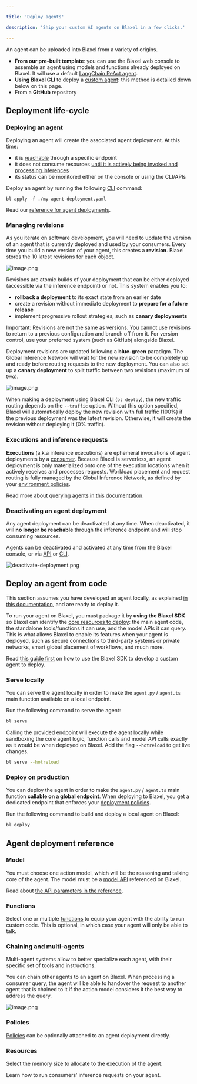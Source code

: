 ```yaml
---

title: 'Deploy agents'

description: 'Ship your custom AI agents on Blaxel in a few clicks.'

---
```


An agent can be uploaded into Blaxel from a variety of origins.

- **From our pre-built template**: you can use the Blaxel web console to assemble an agent using models and functions already deployed on Blaxel. It will use a default [LangChain ReAct agent](https://api.python.langchain.com/en/latest/agents/langchain.agents.react.agent.create_react_agent.html).
- **Using Blaxel CLI** to deploy a [custom agent](Develop-an-agent): this method is detailed down below on this page.
- From a **GitHub** repository

## Deployment life-cycle

### Deploying an agent

Deploying an agent will create the associated agent deployment. At this time: 

- it is [reachable](Query-agents) through a specific endpoint
- it does not consume resources [until it is actively being invoked and processing inferences](Query-agents)
- its status can be monitored either on the console or using the CLI/APIs

Deploy an agent by running the following [CLI](https://docs.blaxel.ai/cli-reference/bl_apply) command:

```
bl apply -f ./my-agent-deployment.yaml
```

Read our [reference for agent deployments](https://docs.blaxel.ai/api-reference/agents/get-agent-by-name).

### Managing revisions

As you iterate on software development, you will need to update the version of an agent that is currently deployed and used by your consumers. Every time you build a new version of your agent, this creates a **revision**. Blaxel stores the 10 latest revisions for each object. 

![image.png](Deploy-an-agent/image.png)

Revisions are atomic builds of your deployment that can be either deployed (accessible via the inference endpoint) or not. This system enables you to:

- **rollback a deployment** to its exact state from an earlier date
- create a revision without immediate deployment to **prepare for a future release**
- implement progressive rollout strategies, such as **canary deployments**

Important: Revisions are not the same as versions. You cannot use revisions to return to a previous configuration and branch off from it. For version control, use your preferred system (such as GitHub) alongside Blaxel.

Deployment revisions are updated following a **blue-green** paradigm. The Global Inference Network will wait for the new revision to be completely up and ready before routing requests to the new deployment. You can also set up a **canary deployment** to split traffic between two revisions (maximum of two).

![image.png](Deploy-an-agent/image%201.png)

<Note>When making a deployment using Blaxel CLI (`bl deploy`), the new traffic routing depends on the `--traffic` option. Without this option specified, Blaxel will automatically deploy the new revision with full traffic (100%) if the previous deployment was the latest revision. Otherwise, it will create the revision without deploying it (0% traffic).</Note>

### Executions and inference requests

**Executions** (a.k.a inference executions) are ephemeral invocations of agent deployments by a [consumer](Query-agents%2015447e47b1ea802f88bbd4bb180bf101). Because Blaxel is serverless, an agent deployment is only materialized onto one of the execution locations when it actively receives and processes requests. Workload placement and request routing is fully managed by the Global Inference Network, as defined by your [environment policies](../Model-Governance/Policies).

Read more about [querying agents in this documentation](Query-agents).

### Deactivating an agent deployment

Any agent deployment can be deactivated at any time. When deactivated, it will **no longer be reachable** through the inference endpoint and will stop consuming resources. 

Agents can be deactivated and activated at any time from the Blaxel console, or via [API](https://docs.blaxel.ai/api-reference/agents/update-agent-by-name) or [CLI](https://docs.blaxel.ai/cli-reference/bl_apply).

![deactivate-deployment.png](Deploy-an-agent/deactivate-deployment.png)

## Deploy an agent from code

This section assumes you have developed an agent locally, as explained [in this documentation](Develop-an-agent), and are ready to deploy it. 

To run your agent on Blaxel, you must package it by **using the Blaxel SDK** so Blaxel can identify the [core resources to deploy](Overview): the main agent code, the standalone tools/functions it can use, and the model APIs it can query. This is what allows Blaxel to enable its features when your agent is deployed, such as secure connections to third-party systems or private networks, smart global placement of workflows, and much more.

<Info>Read [this guide first](Develop-an-agent) on how to use the Blaxel SDK to develop a custom agent to deploy.</Info>

### Serve locally

You can serve the agent locally in order to make the `agent.py` / `agent.ts` main function available on a local endpoint. 

Run the following command to serve the agent:

```bash
bl serve
```

Calling the provided endpoint will execute the agent locally while sandboxing the core agent logic, function calls and model API calls exactly as it would be when deployed on Blaxel. Add the flag `--hotreload`  to get live changes.

```bash
bl serve --hotreload
```

### Deploy on production

You can deploy the agent in order to make the `agent.py` / `agent.ts` main function **callable on a global endpoint**. When deploying to Blaxel, you get a dedicated endpoint that enforces your [deployment policies](../Model-Governance/Policies).

Run the following command to build and deploy a local agent on Blaxel:

```bash
bl deploy
```

## Agent deployment reference

### Model

You must choose one action model, which will be the reasoning and talking core of the agent. The model must be a [model API](../Models/Overview) referenced on Blaxel.

Read about [the API parameters in the reference](https://docs.blaxel.ai/api-reference/agents/create-agent-by-name).

### Functions

Select one or multiple [functions](../Functions/Overview) to equip your agent with the ability to run custom code. This is optional, in which case your agent will only be able to talk.

### Chaining and multi-agents

Multi-agent systems allow to better specialize each agent, with their specific set of tools and instructions. 

You can chain other agents to an agent on Blaxel. When processing a consumer query, the agent will be able to handover the request to another agent that is chained to it if the action model considers it the best way to address the query.

![image.png](Deploy-an-agent/image%202.png)

### Policies

 [Policies](../Model-Governance/Policies) can be optionally attached to an agent deployment directly. 

### Resources

Select the memory size to allocate to the execution of the agent.

<Card title="Query agents" icon="bolt" href="/Agents/Query-agents">
Learn how to run consumers’ inference requests on your agent. 
</Card>